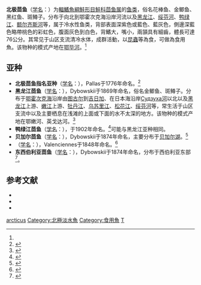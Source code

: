 {{Speciesbox
| genus = Thymallus
| species = arcticus
| status = LC | status_system = iucn3.1
| image = Underwater Arctic Grayling.jpg
| image_caption = 北极茴鱼指名亚种
| authority = (Pallas, 1776)<ref name='id5405'>{{cite web| url =http://www.bioinfo.cn/db05/BjdwSpecies.php?action=view&id=5405| title =北极茴鱼| work =《中国动物物种编目数据库》| publisher =中国科学院微生物研究所| author =中国科学院动物研究所| accessdate =2009-04-11| deadurl =yes| archiveurl =https://web.archive.org/web/20160305045425/http://www.bioinfo.cn/db05/BjdwSpecies.php?action=view&id=5405| archivedate =2016-03-05}}</ref>
| synonyms = *''Salmo arcticus'', Pallas, 1776
*''Thymallus arcticus arcticus'', Pallas, 1776
*''Coregonus signifer'', Richardson, 1823
*''Salmo signifer'', Richardson, 1823
*''Thymallus signifer'', Richardson, 1823
}}

'''北极茴鱼'''（[[学名|学名]]：{{lang|la|''Thymallus arcticus''}}）为[[輻鰭魚綱|輻鰭魚綱]][[鮭形目|鮭形目]][[鮭科|鮭科]][[茴鱼属|茴鱼属]]的[[鱼类|鱼类]]，俗名花棒鱼、金鲫鱼、黑红鱼、斑鳟子。分布于向北到鄂霍次克海沿岸河流以及[[黑龙江|黑龙江]]、[[绥芬河|绥芬河]]、[[鸭绿江|鸭绿江]]、[[额尔齐斯河|额尔齐斯河]]等，属于冷水性鱼类，背部表面深紫色或藍色、藍灰色，側邊深藍色略帶桃色的彩虹色，腹面灰色到白色，背鰭大，嘴小，兩頷具有細齒，體長可達76公分。其常见于山区支流清冷水体，成群活動，以[[昆蟲|昆蟲]]等為食，可做為食用魚。该物种的模式产地在[[鄂毕河|鄂毕河]]。<ref name='id5405'/>

==亚种==
*'''北极茴鱼指名亚种'''（[[学名|学名]]：{{lang|la|''Thymallus arcticus arcticus''}}），Pallas于1776年命名。<ref name='id5406'>{{cite web| url =http://www.bioinfo.cn/db05/BjdwSpecies.php?action=view&id=5406| title =北极茴鱼指名亚种| work =《中国动物物种编目数据库》| publisher =中国科学院微生物研究所| author =中国科学院动物研究所| accessdate =2009-04-11| deadurl =yes| archiveurl =https://web.archive.org/web/20160305003154/http://www.bioinfo.cn/db05/BjdwSpecies.php?action=view&id=5406| archivedate =2016-03-05}}</ref>
*'''黑龙江茴鱼'''（[[学名|学名]]：{{lang|la|''Thymallus arcticus grubei''}}），Dybowskii于1869年命名，俗名金鲫鱼、斑鳟子。分布于[[鄂霍次克海|鄂霍次克海]]沿岸由[[图古尔|图古尔]]到[[吉日加|吉日加]]、在日本海沿岸[[Судзуха河|Судзуха河]]以北以及[[黑龙江|黑龙江]]上游、[[嫩江|嫩江]]上游、[[牡丹江|牡丹江]]、[[乌苏里江|乌苏里江]]、[[松花江|松花江]]、[[绥芬河|绥芬河]]等，常生活于山区支流中以及主要栖息在浅滩的上面或下面的水不太深的地方。该物种的模式产地在鄂嫩河、英戈达河。<ref name='id5407'>{{cite web| url =http://www.bioinfo.cn/db05/BjdwSpecies.php?action=view&id=5407| title =黑龙江北极茴鱼| work =《中国动物物种编目数据库》| publisher =中国科学院微生物研究所| author =中国科学院动物研究所| accessdate =2009-04-11| deadurl =yes| archiveurl =https://web.archive.org/web/20160305094207/http://www.bioinfo.cn/db05/BjdwSpecies.php?action=view&id=5407| archivedate =2016-03-05}}</ref>
*'''鸭绿江茴鱼'''（[[学名|学名]]：{{lang|la|''Thymallus arcticus yaluensis''}}），{{le|Mori|Tamezo Mori}}于1902年命名。<ref name='id5408'>{{cite web| url =http://www.bioinfo.cn/db05/BjdwSpecies.php?action=view&id=5408| title =鸭绿江北极茴鱼| work =《中国动物物种编目数据库》| publisher =中国科学院微生物研究所| author =中国科学院动物研究所| accessdate =2009-04-11| deadurl =yes| archiveurl =https://web.archive.org/web/20131203122335/http://www.bioinfo.cn/db05/BjdwSpecies.php?action=view| archivedate =2013-12-03}}</ref>可能与黑龙江亚种相同。
*'''贝加尔茴鱼'''（[[学名|学名]]：{{lang|la|''T. a. baicalensis''}}），Dybowskii于1874年命名，主要分布于[[贝加尔湖|贝加尔湖]]。<ref name=baicalensis>{{FishBase taxon|id=8586|taxon=Thymallus arcticus baicalensis|year=2004|month=10}}</ref>
*（[[学名|学名]]：{{lang|la|''T. a. mertensii''}}），Valenciennes于1848年命名。<ref name=mertensii>{{FishBase taxon|id=61680|taxon=Thymallus arcticus mertensii|year=2004|month=10}}</ref>
*'''东西伯利亚茴鱼'''（[[学名|学名]]：{{lang|la|''T. a. pallasi''}}），Dybowskii于1874年命名，分布于西伯利亚东部<ref>{{FishBase taxon|id=48138|taxon=Thymallus arcticus pallasi|year=2004|month=10}}</ref>。

== 参考文献 ==
{{reflist}}
*{{FishBase taxon|id=2693|taxon=Thymallus arcticus arcticus|year=2004|month=10}}
*{{FishBase taxon|id=46544|taxon=Thymallus arcticus grubii|year=2004|month=10}}
*{{ITIS|ID=162016|taxon=Thymallus arcticus|year=2004|date=11 December}}

{{Taxonbar|from=Q81014}}

[[Category:茴魚屬|arcticus]]
[[Category:北極淡水魚|Category:北極淡水魚]]
[[Category:食用魚|Category:食用魚]]
[[Category:1776年描述的鱼类|T]]